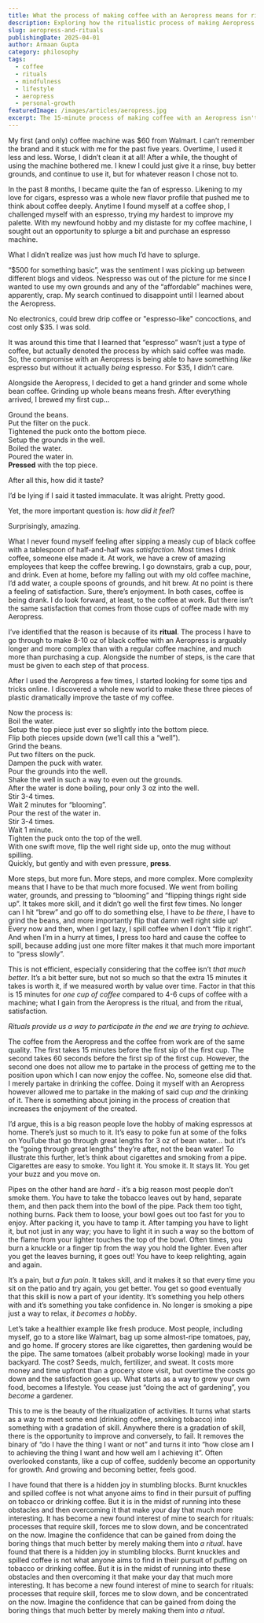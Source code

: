 ```yaml
---
title: What the process of making coffee with an Aeropress means for rituals
description: Exploring how the ritualistic process of making Aeropress coffee brings satisfaction through skill, concentration, and deliberate practice
slug: aeropress-and-rituals
publishingDate: 2025-04-01
author: Armaan Gupta
category: philosophy
tags:
  - coffee
  - rituals
  - mindfulness
  - lifestyle
  - aeropress
  - personal-growth
featuredImage: /images/articles/aeropress.jpg
excerpt: The 15-minute process of making coffee with an Aeropress isn't about efficiency—it's about the satisfaction that comes from participating in creation through deliberate, skillful ritual.
---
```

My first (and only) coffee machine was $60 from Walmart. I can’t remember the brand and it stuck with me for the past five years. Overtime, I used it less and less. Worse, I didn’t clean it at all! After a while, the thought of using the machine bothered me. I knew I could just give it a rinse, buy better grounds, and continue to use it, but for whatever reason I chose not to.

In the past 8 months, I became quite the fan of espresso. Likening to my love for cigars, espresso was a whole new flavor profile that pushed me to think about coffee deeply. Anytime I found myself at a coffee shop, I challenged myself with an espresso, trying my hardest to improve my palette. With my newfound hobby and my distaste for my coffee machine, I sought out an opportunity to splurge a bit and purchase an espresso machine.

What I didn’t realize was just how much I’d have to splurge.

“$500 for something basic”, was the sentiment I was picking up between different blogs and videos. Nespresso was out of the picture for me since I wanted to use my own grounds and any of the “affordable” machines were, apparently, crap. My search continued to disappoint until I learned about the Aeropress.

No electronics, could brew drip coffee or "espresso-like" concoctions, and cost only $35. I was sold.

It was around this time that I learned that “espresso” wasn’t just a type of coffee, but actually denoted the process by which said coffee was made. So, the compromise with an Aeropress is being able to have something *like* espresso but without it actually *being* espresso. For $35, I didn’t care.

Alongside the Aeropress, I decided to get a hand grinder and some whole bean coffee. Grinding up whole beans means fresh. After everything arrived, I brewed my first cup…

Ground the beans.<br/>
Put the filter on the puck.<br/>
Tightened the puck onto the bottom piece.<br/>
Setup the grounds in the well.<br/>
Boiled the water.<br/>
Poured the water in.<br/>
**Pressed** with the top piece.<br/>

After all this, how did it taste?

I’d be lying if I said it tasted immaculate. It was alright. Pretty good.

Yet, the more important question is: *how did it feel*?

Surprisingly, amazing.

What I never found myself feeling after sipping a measly cup of black coffee with a tablespoon of half-and-half was *satisfaction*. Most times I drink coffee, someone else made it. At work, we have a crew of amazing employees that keep the coffee brewing. I go downstairs, grab a cup, pour, and drink. Even at home, before my falling out with my old coffee machine, I’d add water, a couple spoons of grounds, and hit brew. At no point is there a feeling of satisfaction. Sure, there’s enjoyment. In both cases, coffee is being drank. I do look forward, at least, to the coffee at work. But there isn’t the same satisfaction that comes from those cups of coffee made with my Aeropress.

I’ve identified that the reason is because of its **ritual**. The process I have to go through to make 8-10 oz of black coffee with an Aeropress is arguably longer and more complex than with a regular coffee machine, and much more than purchasing a cup.
Alongside the number of steps, is the care that must be given to each step of that process.

After I used the Aeropress a few times, I started looking for some tips and tricks online. I discovered a whole new world to make these three pieces of plastic dramatically improve the taste of my coffee.

Now the process is:<br/>
Boil the water.<br/>
Setup the top piece just ever so slightly into the bottom piece.<br/>
Flip both pieces upside down (we’ll call this a “well”).<br/>
Grind the beans.<br/>
Put two filters on the puck.<br/>
Dampen the puck with water.<br/>
Pour the grounds into the well.<br/>
Shake the well in such a way to even out the grounds.<br/>
After the water is done boiling, pour only 3 oz into the well.<br/>
Stir 3-4 times.<br/>
Wait 2 minutes for “blooming”.<br/>
Pour the rest of the water in.<br/>
Stir 3-4 times.<br/>
Wait 1 minute.<br/>
Tighten the puck onto the top of the well.<br/>
With one swift move, flip the well right side up, onto the mug without spilling.<br/>
Quickly, but gently and with even pressure, **press**.<br/>

More steps, but more fun. More steps, and more complex. More complexity means that I have to be that much more focused. We went from boiling water, grounds, and pressing to “blooming” and “flipping things right side up”. It takes more skill, and it didn’t go well the first few times. No longer can I hit “brew” and go off to do something else, I have to *be there*, I have to grind the beans, and more importantly flip that damn well right side up! Every now and then, when I get lazy, I spill coffee when I don’t “flip it right”. And when I’m in a hurry at times, I press too hard and cause the coffee to spill, because adding just one more filter makes it that much more important to “press slowly”.

This is not efficient, especially considering that the coffee isn’t *that much better*. It’s a bit better sure, but not so much so that the extra 15 minutes it takes is worth it, if we measured worth by value over time. Factor in that this is 15 minutes for *one cup of coffee* compared to 4-6 cups of coffee with a machine; what I gain from the Aeropress is the ritual, and from the ritual, satisfaction.

*Rituals provide us a way to participate in the end we are trying to achieve.*

The coffee from the Aeropress and the coffee from work are of the same quality. The first takes 15 minutes before the first sip of the first cup. The second takes 60 seconds before the first sip of the first cup. However, the second one does not allow me to partake in the process of getting me to the position upon which I can now enjoy the coffee. No, someone else did that. I merely partake in drinking the coffee. Doing it myself with an Aeropress however allowed me to partake in the making of said cup *and* the drinking of it. There is something about joining in the process of creation that increases the enjoyment of the created.

I’d argue, this is a big reason people love the hobby of making espressos at home. There’s just so much to it. It’s easy to poke fun at some of the folks on YouTube that go through great lengths for 3 oz of bean water… but it’s the “going through great lengths” they’re after, not the bean water! To illustrate this further, let’s think about cigarettes and smoking from a pipe. Cigarettes are easy to smoke. You light it. You smoke it. It stays lit. You get your buzz and you move on.

Pipes on the other hand are *hard* - it’s a big reason most people don’t smoke them. You have to take the tobacco leaves out by hand, separate them, and then pack them into the bowl of the pipe. Pack them too tight, nothing burns. Pack them to loose, your bowl goes out too fast for you to enjoy. After packing it, you have to tamp it. After tamping you have to light it, but not just in any way; you have to light it in such a way so the bottom of the flame from your lighter touches the top of the bowl. Often times, you burn a knuckle or a finger tip from the way you hold the lighter. Even after you get the leaves burning, it goes out! You have to keep relighting, again and again.

It’s a pain, but *a fun pain*. It takes skill, and it makes it so that every time you sit on the patio and try again, you get better. You get so good eventually that this skill is now a part of your identity. It’s something you help others with and it’s something you take confidence in. No longer is smoking a pipe just a way to relax, *it becomes a hobby*.

Let’s take a healthier example like fresh produce. Most people, including myself, go to a store like Walmart, bag up some almost-ripe tomatoes, pay, and go home. If grocery stores are like cigarettes, then gardening would be the pipe. The same tomatoes (albeit probably worse looking) made in your backyard. The cost? Seeds, mulch, fertilizer, and sweat. It costs more money and time upfront than a grocery store visit, but overtime the costs go down and the satisfaction goes up. What starts as a way to grow your own food, becomes a lifestyle. You cease just “doing the act of gardening”, you *become* a gardener.

This to me is the beauty of the ritualization of activities. It turns what starts as a way to meet some end (drinking coffee, smoking tobacco) into something with a gradation of skill. Anywhere there is a gradation of skill, there is the opportunity to improve and conversely, to fail. It removes the binary of “do I have the thing I want or not” and turns it into “how close am I to achieving the thing I want and how well am I achieving it”. Often overlooked constants, like a cup of coffee, suddenly become an opportunity for growth. And growing and becoming better, feels good.

I have found that there is a hidden joy in stumbling blocks. Burnt knuckles and spilled coffee is not what anyone aims to find in their pursuit of puffing on tobacco or drinking coffee. But it is in the midst of running into these obstacles and then overcoming it that make your day that much more interesting. It has become a new found interest of mine to search for rituals: processes that require skill, forces me to slow down, and be concentrated on the now. Imagine the confidence that can be gained from doing the boring things that much better by merely making them into *a ritual*. have found that there is a hidden joy in stumbling blocks. Burnt knuckles and spilled coffee is not what anyone aims to find in their pursuit of puffing on tobacco or drinking coffee. But it is in the midst of running into these obstacles and then overcoming it that make your day that much more interesting. It has become a new found interest of mine to search for rituals: processes that require skill, forces me to slow down, and be concentrated on the now. Imagine the confidence that can be gained from doing the boring things that much better by merely making them into *a ritual*.